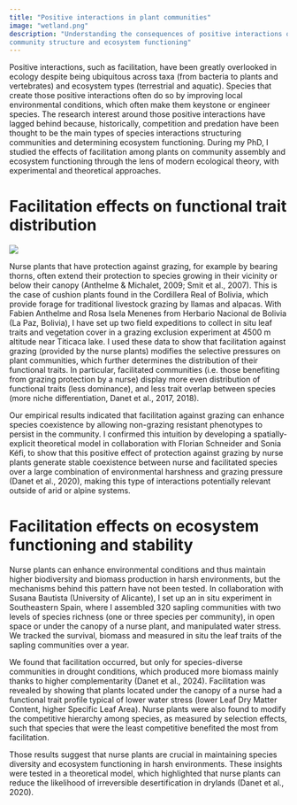 ```yaml
---
title: "Positive interactions in plant communities"
image: "wetland.png"
description: "Understanding the consequences of positive interactions on
community structure and ecosystem functioning"
---
```


Positive interactions, such as facilitation, have been greatly overlooked in
ecology despite being ubiquitous across taxa (from bacteria to plants and
vertebrates) and ecosystem types (terrestrial and aquatic). Species that create
those positive interactions often do so by improving local environmental
conditions, which often make them keystone or engineer species. The research
interest around those positive interactions have lagged behind because,
historically, competition and predation have been thought to be the main types
of species interactions structuring communities and determining ecosystem
functioning. During my PhD, I studied the effects of facilitation among plants
on community assembly and ecosystem functioning through the lens of modern
ecological theory, with experimental and theoretical approaches.

# Facilitation effects on functional trait distribution

![](wetland.png)

Nurse plants that have protection against grazing, for example by bearing
thorns, often extend their protection to species growing in their vicinity or
below their canopy (Anthelme & Michalet, 2009; Smit et al., 2007). This is the
case of cushion plants found in the Cordillera Real of Bolivia, which provide
forage for traditional livestock grazing by llamas and alpacas. With Fabien
Anthelme and Rosa Isela Menenes from Herbario Nacional de Bolivia (La Paz,
Bolivia), I have set up two field expeditions to collect in situ leaf traits and
vegetation cover in a grazing exclusion experiment at 4500 m altitude near
Titicaca lake. I used these data to show that facilitation against grazing
(provided by the nurse plants) modifies the selective pressures on plant
communities, which further determines the distribution of their functional
traits. In particular, facilitated communities (i.e. those benefiting from
grazing protection by a nurse) display more even distribution of functional
traits (less dominance), and less trait overlap between species (more niche
differentiation, Danet et al., 2017, 2018).

Our empirical results indicated that facilitation against grazing can enhance
species coexistence by allowing non-grazing resistant phenotypes to persist in
the community. I confirmed this intuition by developing a spatially-explicit
theoretical model in collaboration with Florian Schneider and Sonia Kéfi, to
show that this positive effect of protection against grazing by nurse plants
generate stable coexistence between nurse and facilitated species over a large
combination of environmental harshness and grazing pressure (Danet et al.,
2020), making this type of interactions potentially relevant outside of arid or
alpine systems.

# Facilitation effects on ecosystem functioning and stability

Nurse plants can enhance environmental conditions and thus maintain higher
biodiversity and biomass production in harsh environments, but the mechanisms
behind this pattern have not been tested. In collaboration with Susana Bautista
(University of Alicante), I set up an in situ experiment in Southeastern Spain,
where I assembled 320 sapling communities with two levels of species richness
(one or three species per community), in open space or under the canopy of a
nurse plant, and manipulated water stress. We tracked the survival, biomass and
measured in situ the leaf traits of the sapling communities over a year.

We found that facilitation occurred, but only for species-diverse communities in
drought conditions, which produced more biomass mainly thanks to higher
complementarity (Danet et al., 2024). Facilitation was revealed by showing that
plants located under the canopy of a nurse had a functional trait profile
typical of lower water stress (lower Leaf Dry Matter Content, higher Specific
Leaf Area). Nurse plants were also found to modify the competitive hierarchy
among species, as measured by selection effects, such that species that were the
least competitive benefited the most from facilitation.

Those results suggest that nurse plants are crucial in maintaining species
diversity and ecosystem functioning in harsh environments. These insights were
tested in a theoretical model, which highlighted that nurse plants can reduce
the likelihood of irreversible desertification in drylands (Danet et al., 2020).

